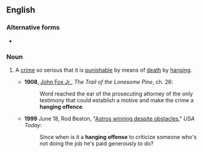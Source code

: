 ==English==

===Alternative forms===
* {{l|en|hanging offense}}

===Noun===
{{en-noun}}

# {{lb|en|idiomatic}} A [[crime]] so serious that it is [[punishable]] by means of [[death]] by [[hanging]].
#* '''1908''', [[w:John_Fox_Jr.|John Fox Jr.]], ''The Trail of the Lonesome Pine'', ch. 26:
#*: Word reached the ear of the prosecuting attorney of the only testimony that could establish a motive and make the crime a '''hanging offence'''.
#* '''1999''' June 18, Rod Beaton, "[http://www.usatoday.com/sports/baseball/colrod88.htm Astros winning despite obstacles]," ''USA Today'':
#*: Since when is it a '''hanging offense''' to criticize someone who's not doing the job he's paid generously to do?